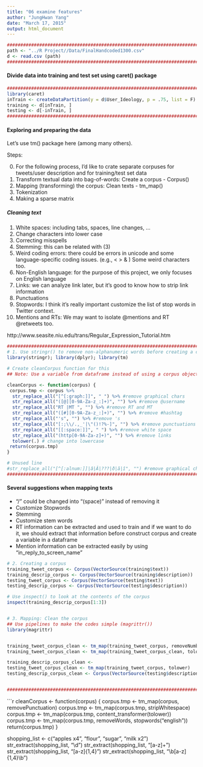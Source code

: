 ```yaml
---
title: "06 examine features"
author: "JungHwan Yang"
date: "March 17, 2015"
output: html_document
---
```


```r
###############################################################################
path <- "../R Project//Data/FinalHandcoded1300.csv"
d <- read.csv (path)
###############################################################################
```

#### Divide data into training and test set using caret() package

```r
###############################################################################
library(caret)
inTrain <- createDataPartition(y = d$User_Ideology, p = .75, list = F)
training <- d[inTrain, ]
testing <- d[-inTrain, ]
###############################################################################
```

#### Exploring and preparing the data

Let's use tm() package here (among many others).

Steps:

0. For the following process, I'd like to crate separate corpuses for tweets/user description and for training/test set data
1. Transform textual data into bag-of-words: Create a corpus - Corpus()
2. Mapping (transforming) the corpus: Clean texts - tm_map()
3. Tokenization
4. Making a sparse matrix


##### Cleaning text

(1) White spaces: including tabs, spaces, line changes, ...
(2) Change characters into lower case
(3) Correcting misspells
(4) Stemming: this can be related with (3)
(5) Weird coding errors: there could be errors in unicode and some language-specific coding issues. (e.g., &lt; &gt; &amp; \xd0 \xd4) Some weird characters too.
(6) Non-English language: for the purpose of this project, we only focuses on English language
(7) Links: we can analyze link later, but it’s good to know how to strip link information
(8) Punctuations
(9) Stopwords: I think it’s really important customize the list of stop words in Twitter context.
(10) Mentions and RTs: We may want to isolate @mentions and RT @retweets too.

http://www.seasite.niu.edu/trans/Regular_Expression_Tutorial.htm

```r
###############################################################################
# 1. Use stringr() to remove non-alphanumeric words before creating a corpus
library(stringr); library(dplyr); library(tm)

# Create cleanCorpus function for this
## Note: Use a variable from dataframe instead of using a corpus object

cleanCorpus <- function(corpus) {
 corpus.tmp <- corpus %>%
  str_replace_all("[^[:graph:]]", " ") %>% #remove graphical chars
  str_replace_all("([@][0-9A-Za-z_:]+)", "") %>% #remove @username
  str_replace_all("RT |MT ", "") %>% #remove RT and MT
  str_replace_all("([#][0-9A-Za-z_:]+)", "") %>% #remove #hashtag
  str_replace_all("'s", "") %>% #remove 's
  str_replace_all("[:;\\/.,_'|\"()!?%-]", "") %>% #remove punctuations except #
  str_replace_all("[[:space:]]", " ") %>% #remove white space
  str_replace_all("(http[0-9A-Za-z]+)", "") %>% #remove links
  tolower(.) # change into lowercase
 return(corpus.tmp)
}

# Unused line
#str_replace_all("[^[:alnum:]]|â|Â|???|ð|ã|î", "") #remove graphical chars
###############################################################################
```

#### Several suggestions when mapping texts

- "/" could be changed into "(space)" instead of removing it
- Customize Stopwords
- Stemming
- Customize stem words
- RT information can be extracted and used to train and if we want to do it, we should extract that information before construct corpus and create a variable in a dataframe
- Mention information can be extracted easily by using "in_reply_to_screen_name"

```r
# 2. Creating a corpus
training_tweet_corpus <- Corpus(VectorSource(training$text))
training_descrip_corpus <- Corpus(VectorSource(training$description))
testing_tweet_corpus <- Corpus(VectorSource(testing$text))
testing_descrip_corpus <- Corpus(VectorSource(testing$description))

# Use inspect() to look at the contents of the corpus
inspect(training_descrip_corpus[1:3])


# 3. Mapping: Clean the corpus
## Use pipelines to make the codes simple (magrittr())
library(magrittr)


training_tweet_corpus_clean <- tm_map(training_tweet_corpus, removeNumbers)
training_tweet_corpus_clean <- tm_map(training_tweet_corpus_clean, tolower)

training_descrip_corpus_clean <- 
testing_tweet_corpus_clean <- tm_map(training_tweet_corpus, tolower)
testing_descrip_corpus_clean <- Corpus(VectorSource(testing$description))


###############################################################################
```

```r
cleanCorpus <- function(corpus) {
 corpus.tmp <- tm_map(corpus, removePunctuation)
 corpus.tmp <- tm_map(corpus.tmp, stripWhitespace)
 corpus.tmp <- tm_map(corpus.tmp, content_transformer(tolower))
 corpus.tmp <- tm_map(corpus.tmp, removeWords, stopwords("english"))
 return(corpus.tmp)
}

shopping_list <- c("apples x4", "flour", "sugar", "milk x2")
str_extract(shopping_list, "\\d")
str_extract(shopping_list, "[a-z]+")
str_extract(shopping_list, "[a-z]{1,4}")
str_extract(shopping_list, "\\b[a-z]{1,4}\\b")

